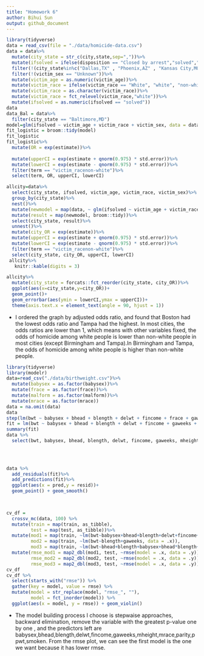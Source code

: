 ```yaml
---
title: "Homework 6"
author: Bihui Sun
output: github_document
---
```


```r
library(tidyverse)
data = read_csv(file = "./data/homicide-data.csv")
data = data%>%
  mutate(city_state = str_c(city,state,sep=","))%>%
  mutate(ifsolved = ifelse(disposition == "Closed by arrest","solved","unsolved"))%>%
  filter(!(city_state%in%c("Dallas,TX" , "Phoenix,AZ" , "Kansas City,MO" , "Tulsa,AL")))%>%
  filter(!(victim_sex == "Unknown"))%>%
  mutate(victim_age = as.numeric(victim_age))%>%
  mutate(victim_race = ifelse(victim_race == "White", "white", "non-white"))%>%
  mutate(victim_race = as.character(victim_race))%>%
  mutate(victim_race = fct_relevel(victim_race,"white"))%>%
  mutate(ifsolved = as.numeric(ifsolved == "solved"))
data  
data_Bal = data%>%
  filter(city_state == "Baltimore,MD")
model=glm(ifsolved ~ victim_age + victim_race + victim_sex, data = data_Bal, family = binomial())
fit_logistic = broom::tidy(model)
fit_logistic
fit_logistic%>%
  mutate(OR = exp(estimate))%>%
  
  mutate(upperCI = exp(estimate + qnorm(0.975) * std.error))%>%
  mutate(lowerCI = exp(estimate - qnorm(0.975) * std.error))%>%
  filter(term == "victim_racenon-white")%>%
  select(term, OR, upperCI, lowerCI)

allcity=data%>%
  select(city_state, ifsolved, victim_age, victim_race, victim_sex)%>%
  group_by(city_state)%>%
  nest()%>%
  mutate(newmodel = map(data, ~ glm(ifsolved ~ victim_age + victim_race + victim_sex, data= .x,family = binomial())))%>%
  mutate(result = map(newmodel, broom::tidy))%>%
  select(city_state, result)%>%
  unnest()%>%
  mutate(city_OR = exp(estimate))%>%
  mutate(upperCI = exp(estimate + qnorm(0.975) * std.error))%>%
  mutate(lowerCI = exp(estimate - qnorm(0.975) * std.error))%>%
  filter(term == "victim_racenon-white")%>%
  select(city_state, city_OR, upperCI, lowerCI)
 allcity%>%
   knitr::kable(digits = 3)

allcity%>%
  mutate(city_state = forcats::fct_reorder(city_state, city_OR))%>%
  ggplot(aes(x=city_state,y=city_OR))+
  geom_point()+
  geom_errorbar(aes(ymin = lowerCI,ymax = upperCI))+
  theme(axis.text.x = element_text(angle = 90, hjust = 1))


```

* I ordered the graph by adjusted odds ratio, and found that Boston had the lowest odds ratio and Tampa had the highest. In most cities, the odds ratios are lower than 1, which means with other variables fixed, the odds of homicide among white people is lower than non-white people in most cities (except Birmingham and Tampa).In Birmingham and Tampa, the odds of homicide among white people is higher than non-white people.


```r
library(tidyverse)
library(modelr)
data=read_csv("./data/birthweight.csv")%>%
  mutate(babysex = as.factor(babysex))%>%
  mutate(frace = as.factor(frace))%>%
  mutate(malform = as.factor(malform))%>%
  mutate(mrace = as.factor(mrace))
data = na.omit(data)
data
step(lm(bwt ~ babysex + bhead + blength + delwt + fincome + frace + gaweeks + malform + menarche + mheight + momage + mrace + parity + pnumlbw + pnumsga + ppbmi + ppwt + smoken + wtgain , data = data),direction = "backward")
fit = lm(bwt ~ babysex + bhead + blength + delwt + fincome + gaweeks + mheight + mrace + parity + ppwt + smoken, data = data)
summary(fit)
data %>% 
  select(bwt, babysex, bhead, blength, delwt, fincome, gaweeks, mheight, mrace, parity, ppwt, smoken)

  
 

data %>% 
  add_residuals(fit)%>%
  add_predictions(fit)%>%
  ggplot(aes(x = pred,y = resid))+
  geom_point() + geom_smooth()
  


cv_df =
  crossv_mc(data, 100) %>% 
  mutate(train = map(train, as_tibble),
         test = map(test, as_tibble))%>%
  mutate(mod1 = map(train, ~lm(bwt~babysex+bhead+blength+delwt+fincome+gaweeks+mheight+mrace+parity+ppwt+smoken, data = .x)),
         mod2 = map(train, ~lm(bwt~blength+gaweeks, data = .x)),
         mod3 = map(train, ~lm(bwt~bhead+blength+babysex+bhead*blength+bhead*babysex+blength*babysex+bhead*babysex*blength,data=.x))) %>% 
  mutate(rmse_mod1 = map2_dbl(mod1, test, ~rmse(model = .x, data = .y)),
         rmse_mod2 = map2_dbl(mod2, test, ~rmse(model = .x, data = .y)),
         rmse_mod3 = map2_dbl(mod3, test, ~rmse(model = .x, data = .y)))
cv_df
cv_df %>% 
  select(starts_with("rmse")) %>% 
  gather(key = model, value = rmse) %>% 
  mutate(model = str_replace(model, "rmse_", ""),
         model = fct_inorder(model)) %>% 
  ggplot(aes(x = model, y = rmse)) + geom_violin()
```

* The model building process I choose is stepwaise approaches, backward elimination, remove the variable with the greatest p-value one by one , and the predictors left are babysex,bhead,blength,delwt,fincome,gaweeks,mheight,mrace,parity,ppwt,smoken.
From the rmse plot, we can see the first model is the one we want because it has lower rmse.